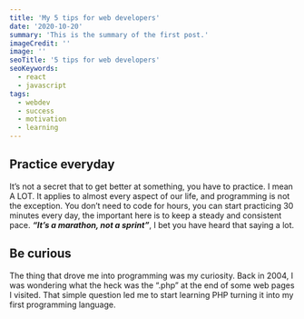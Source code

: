 ```yaml
---
title: 'My 5 tips for web developers'
date: '2020-10-20'
summary: 'This is the summary of the first post.'
imageCredit: ''
image: ''
seoTitle: '5 tips for web developers'
seoKeywords:
  - react
  - javascript
tags:
  - webdev
  - success
  - motivation
  - learning
---
```


## Practice everyday

It’s not a secret that to get better at something, you have to practice. I mean A LOT. It applies to
almost every aspect of our life, and programming is not the exception. You don’t need to code for
hours, you can start practicing 30 minutes every day, the important here is to keep a steady and
consistent pace. **_“It’s a marathon, not a sprint”_**, I bet you have heard that saying a lot.

## Be curious

The thing that drove me into programming was my curiosity. Back in 2004, I was wondering what the
heck was the “.php” at the end of some web pages I visited. That simple question led me to start
learning PHP turning it into my first programming language.
